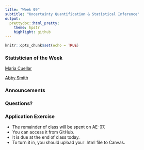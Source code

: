 ```yaml
---
title: "Week 09"
subtitle: "Uncertainty Quantification & Statistical Inference"
output: 
  prettydoc::html_pretty:
    theme: hpstr
    highlight: github
---
```


```r
knitr::opts_chunk$set(echo = TRUE)
```

### Statistician of the Week

[Maria Cuellar](https://crim.sas.upenn.edu/people/maria-cuellar)

[Abby Smith](https://abbylsmith.me)

### Announcements



### Questions?



### Application Exercise

-   The remainder of class will be spent on AE-07.
- You can access it from GitHub. 
- It is due at the end of class today. 
-   To turn it in, you should upload your .html file to Canvas.
